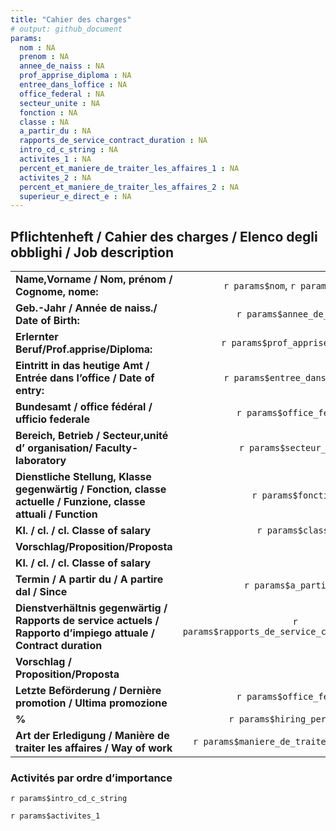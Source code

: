 ```yaml
---
title: "Cahier des charges"
# output: github_document
params:
  nom : NA
  prenom : NA
  annee_de_naiss : NA
  prof_apprise_diploma : NA
  entree_dans_loffice : NA
  office_federal : NA
  secteur_unite : NA
  fonction : NA
  classe : NA
  a_partir_du : NA
  rapports_de_service_contract_duration : NA
  intro_cd_c_string : NA
  activites_1 : NA
  percent_et_maniere_de_traiter_les_affaires_1 : NA
  activites_2 : NA
  percent_et_maniere_de_traiter_les_affaires_2 : NA
  superieur_e_direct_e : NA                        
---
```


## Pflichtenheft / Cahier des charges / Elenco degli obblighi / Job description

|    |    | 
| :-------------- | :---------------: | 
| **Name,Vorname / Nom, prénom / Cognome, nome:** |`r params$nom`, `r params$prenom` | 
| **Geb.-Jahr / Année de naiss./ Date of Birth:**  | `r params$annee_de_naiss`|
| **Erlernter Beruf/Prof.apprise/Diploma:** |  `r params$prof_apprise_diploma` | 
| **Eintritt in das heutige Amt / Entrée dans l'office / Date of entry:** |  `r params$entree_dans_loffice`|
| **Bundesamt / office fédéral / ufficio federale** | `r params$office_federal` | 
| **Bereich, Betrieb / Secteur,unité d' organisation/ Faculty-laboratory** |  `r params$secteur_unite`|
| **Dienstliche Stellung, Klasse gegenwärtig / Fonction, classe actuelle / Funzione, classe attuali / Function** |`r params$fonction` |
| **Kl. / cl. / cl. Classe of salary** |`r params$classe`  | 
| **Vorschlag/Proposition/Proposta** | |
| **Kl. / cl. / cl. Classe of salary** | | 
| **Termin / A partir du / A partire dal / Since** |`r params$a_partir_du` | 
| **Dienstverhältnis gegenwärtig / Rapports de service actuels / Rapporto d'impiego attuale / Contract duration** |`r params$rapports_de_service_contract_duration` | 
| **Vorschlag / Proposition/Proposta** |  | 
| **Letzte Beförderung / Dernière promotion / Ultima promozione** | `r params$office_federal`|
| **%**  | `r params$hiring_percentage` | 
| **Art der Erledigung / Manière de traiter les affaires / Way of work** | `r params$maniere_de_traiter_les_affaires`|

### Activités par ordre d'importance

`r params$intro_cd_c_string` 

`r params$activites_1`
 

